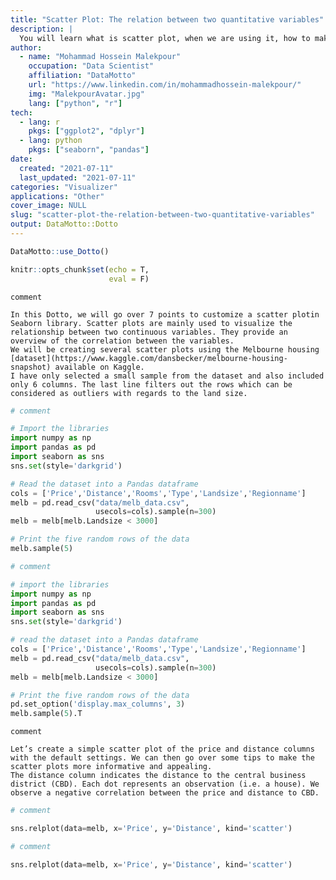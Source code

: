 ```yaml
---
title: "Scatter Plot: The relation between two quantitative variables"
description: |
  You will learn what is scatter plot, when we are using it, how to make it more effective.
author:
  - name: "Mohammad Hossein Malekpour"
    occupation: "Data Scientist"
    affiliation: "DataMotto"
    url: "https://www.linkedin.com/in/mohammadhossein-malekpour/"
    img: "MalekpourAvatar.jpg"
    lang: ["python", "r"]
tech:
  - lang: r
    pkgs: ["ggplot2", "dplyr"]
  - lang: python
    pkgs: ["seaborn", "pandas"]
date:
  created: "2021-07-11"
  last_updated: "2021-07-11"
categories: "Visualizer"
applications: "Other"
cover_image: NULL
slug: "scatter-plot-the-relation-between-two-quantitative-variables"
output: DataMotto::Dotto
---
```


```r
DataMotto::use_Dotto()
```

```r
knitr::opts_chunk$set(echo = T,
                      eval = F)
```

<!-- Dot 1, lang: python, r ------------------------------------------------>

```block

comment

```

```block
In this Dotto, we will go over 7 points to customize a scatter plotin Seaborn library. Scatter plots are mainly used to visualize the relationship between two continuous variables. They provide an overview of the correlation between the variables.
We will be creating several scatter plots using the Melbourne housing [dataset](https://www.kaggle.com/dansbecker/melbourne-housing-snapshot) available on Kaggle.
I have only selected a small sample from the dataset and also included only 6 columns. The last line filters out the rows which can be considered as outliers with regards to the land size.

```


```r

# comment

```

```python

# Import the libraries
import numpy as np
import pandas as pd
import seaborn as sns
sns.set(style='darkgrid')

# Read the dataset into a Pandas dataframe
cols = ['Price','Distance','Rooms','Type','Landsize','Regionname']
melb = pd.read_csv("data/melb_data.csv", 
                   usecols=cols).sample(n=300)
melb = melb[melb.Landsize < 3000]

# Print the five random rows of the data
melb.sample(5)

```


```r

# comment

```

```python

# import the libraries
import numpy as np
import pandas as pd
import seaborn as sns
sns.set(style='darkgrid')

# read the dataset into a Pandas dataframe
cols = ['Price','Distance','Rooms','Type','Landsize','Regionname']
melb = pd.read_csv("data/melb_data.csv", 
                   usecols=cols).sample(n=300)
melb = melb[melb.Landsize < 3000]

# Print the five random rows of the data
pd.set_option('display.max_columns', 3)
melb.sample(5).T

```


<!-- Dot 2, lang: python, r ------------------------------------------------>

```block
comment

```

```block

Let’s create a simple scatter plot of the price and distance columns with the default settings. We can then go over some tips to make the scatter plots more informative and appealing.
The distance column indicates the distance to the central business district (CBD). Each dot represents an observation (i.e. a house). We observe a negative correlation between the price and distance to CBD.

```

```r
# comment

```

```python
sns.relplot(data=melb, x='Price', y='Distance', kind='scatter')

```

```r
# comment

```

```python
sns.relplot(data=melb, x='Price', y='Distance', kind='scatter')

```



